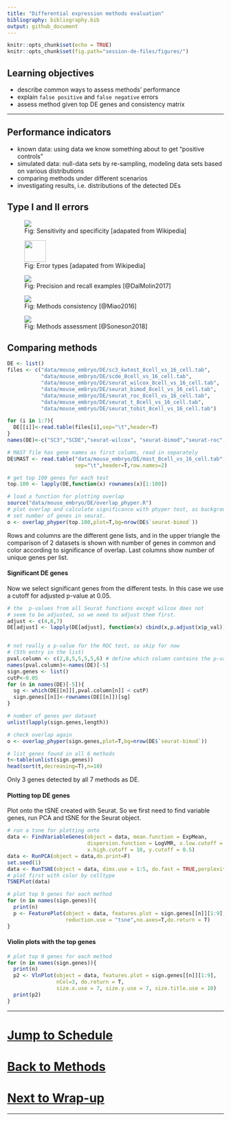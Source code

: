 ```yaml
---
title: "Differential expression methods evaluation"
bibliography: bibliography.bib
output: github_document
---
```

```r
knitr::opts_chunk$set(echo = TRUE)
knitr::opts_chunk$set(fig.path="session-de-files/figures/")
```

## Learning objectives
- describe common ways to assess methods' performance
- explain `false positive` and `false negative` errors
- assess method given top DE genes and consistency matrix


-------

## Performance indicators
- known data: using data we know something about to get "positive controls"
- simulated data: null-data sets by re-sampling, modeling data sets based on various distributions
- comparing methods under different scenarios 
- investigating results, i.e. distributions of the detected DEs

## Type I and II errors
<figure>
<img src="session-de-files/images/perf-wiki-sensitivity-specificity.png">
<figcaption> Fig: Sensitivity and specificity [adapated from Wikipedia] </figcaption>
</figure>


<figure>
<img src="session-de-files/images/perf-wiki-confusion.png" height="50">
<figcaption> Fig: Error types [adapated from Wikipedia] </figcaption>
</figure>


<figure>
<img src="session-de-files/images/perf-Miao-2016.png">
<figcaption> Fig: Precision and recall examples [@DalMolin2017]</figcaption>
</figure>

 
<figure>
<img src="session-de-files/images/perf-DalMolin.png">
<figcaption> Fig: Methods consistency [@Miao2016]  </figcaption>
</figure>


<figure>
<img src="session-de-files/images/perf-Robinson-2018.png">
<figcaption> Fig: Methods assessment [@Soneson2018]  </figcaption>
</figure>

## Comparing methods

```r

DE <- list()
files <- c("data/mouse_embryo/DE/sc3_kwtest_8cell_vs_16_cell.tab",
           "data/mouse_embryo/DE/scde_8cell_vs_16_cell.tab",
           "data/mouse_embryo/DE/seurat_wilcox_8cell_vs_16_cell.tab",           
           "data/mouse_embryo/DE/seurat_bimod_8cell_vs_16_cell.tab",
           "data/mouse_embryo/DE/seurat_roc_8cell_vs_16_cell.tab",
           "data/mouse_embryo/DE/seurat_t_8cell_vs_16_cell.tab",
           "data/mouse_embryo/DE/seurat_tobit_8cell_vs_16_cell.tab")

for (i in 1:7){ 
  DE[[i]]<-read.table(files[i],sep="\t",header=T)
}
names(DE)<-c("SC3","SCDE","seurat-wilcox", "seurat-bimod","seurat-roc","seurat-t","seurat-tobit")

# MAST file has gene names as first column, read in separately
DE$MAST <- read.table("data/mouse_embryo/DE/mast_8cell_vs_16_cell.tab", 
                      sep="\t",header=T,row.names=2)

# get top 100 genes for each test
top.100 <- lapply(DE,function(x) rownames(x)[1:100])

# load a function for plotting overlap
source("data/mouse_embryo/DE/overlap_phyper.R")
# plot overlap and calculate significance with phyper test, as background, 
# set number of genes in seurat.
o <- overlap_phyper(top.100,plot=T,bg=nrow(DE$`seurat-bimod`))
```

Rows and columns are the different gene lists, and in the upper triangle the comparison of 2 datasets is shown with number of genes in common and color according to significance of overlap. Last columns show number of unique genes per list.

#### Significant DE genes

Now we select significant genes from the different tests. In this case we use a cutoff for adjusted p-value at 0.05. 

```r
# the  p-values from all Seurat functions except wilcox does not 
# seem to be adjusted, so we need to adjust them first.
adjust <- c(4,6,7)
DE[adjust] <- lapply(DE[adjust], function(x) cbind(x,p.adjust(x$p_val)))


# not really a p-value for the ROC test, so skip for now 
# (5th entry in the list)
pval.column <- c(2,8,5,5,5,5,6) # define which column contains the p-value
names(pval.column)<-names(DE)[-5]
sign.genes <- list()
cutP<-0.05
for (n in names(DE)[-5]){
  sg <- which(DE[[n]][,pval.column[n]] < cutP)
  sign.genes[[n]]<-rownames(DE[[n]])[sg]
}

# number of genes per dataset
unlist(lapply(sign.genes,length))

# check overlap again
o <- overlap_phyper(sign.genes,plot=T,bg=nrow(DE$`seurat-bimod`))

# list genes found in all 6 methods
t<-table(unlist(sign.genes))
head(sort(t,decreasing=T),n=10)
```

Only 3 genes detected by all 7 methods as DE.

#### Plotting top DE genes 

Plot onto the tSNE created with Seurat. So we first need to find variable genes, run PCA and tSNE for the Seurat object. 

```r
# run a tsne for plotting onto
data <- FindVariableGenes(object = data, mean.function = ExpMean, 
                          dispersion.function = LogVMR, x.low.cutoff = 0.5, 
                          x.high.cutoff = 10, y.cutoff = 0.5)
data <- RunPCA(object = data,do.print=F)
set.seed(1)
data <- RunTSNE(object = data, dims.use = 1:5, do.fast = TRUE,perplexity=10)
# plot first with color by celltype
TSNEPlot(data)

# plot top 9 genes for each method
for (n in names(sign.genes)){
  print(n)
  p <- FeaturePlot(object = data, features.plot = sign.genes[[n]][1:9],  
                   reduction.use = "tsne",no.axes=T,do.return = T)
}

```


#### Violin plots with the top genes

```r
# plot top 9 genes for each method
for (n in names(sign.genes)){
  print(n)
  p2 <- VlnPlot(object = data, features.plot = sign.genes[[n]][1:9], 
                nCol=3, do.return = T,
                size.x.use = 7, size.y.use = 7, size.title.use = 10)
  print(p2)
}

```



------

# [Jump to Schedule](../schedule.md)
# [Back to Methods](session-de-methods.md)
# [Next to Wrap-up](../session-de-wrap-up.md)

-------












